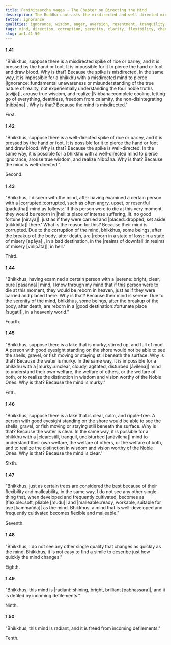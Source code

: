 ```yaml
---
title: Paṇihitaaccha vagga - The Chapter on Directing the Mind
description: The Buddha contrasts the misdirected and well-directed mind, and explains the importance of directing the mind.
fetter: ignorance
qualities: ignorance, wisdom, anger, aversion, resentment, tranquility, disturbed, flexible, cultivation
tags: mind, direction, corruption, serenity, clarity, flexibility, change, radiance, defilements, an, an1
slug: an1.41-50
---
```


#### 1.41

"Bhikkhus, suppose there is a misdirected spike of rice or barley, and it is pressed by the hand or foot. It is impossible for it to pierce the hand or foot and draw blood. Why is that? Because the spike is misdirected. In the same way, it is impossible for a bhikkhu with a misdirected mind to pierce |ignorance::fundamental unawareness or misunderstanding of the true nature of reality, not experientially understanding the four noble truths [avijjā]|, arouse true wisdom, and realize |Nibbāna::complete cooling, letting go of everything, deathless, freedom from calamity, the non-disintegrating [nibbāna]|. Why is that? Because the mind is misdirected."

First.

#### 1.42

"Bhikkhus, suppose there is a well-directed spike of rice or barley, and it is pressed by the hand or foot. It is possible for it to pierce the hand or foot and draw blood. Why is that? Because the spike is well-directed. In the same way, it is possible for a bhikkhu with a well-directed mind to pierce ignorance, arouse true wisdom, and realize Nibbāna. Why is that? Because the mind is well-directed."

Second.

#### 1.43

"Bhikkhus, I discern with the mind, after having examined a certain person with a |corrupted::corrupted, such as often angry, upset, or resentful [paduṭṭha]| mind as follows: 'If this person were to die at this very moment, they would be reborn in |hell::a place of intense suffering, lit. no good fortune [niraya]|, just as if they were carried and |placed::dropped, set aside [nikkhitta]| there.' What is the reason for this? Because their mind is corrupted. Due to the corruption of the mind, bhikkhus, some beings, after the breakup of the body, after death, are |reborn in a state of loss::in a state of misery [apāya]|, in a bad destination, in the |realms of downfall::in realms of misery [vinipāta]|, in hell."

Third.

#### 1.44

"Bhikkhus, having examined a certain person with a |serene::bright, clear, pure [pasanna]| mind, I know through my mind that if this person were to die at this moment, they would be reborn in heaven, just as if they were carried and placed there. Why is that? Because their mind is serene. Due to the serenity of the mind, bhikkhus, some beings, after the breakup of the body, after death, are reborn in a |good destination::fortunate place [sugati]|, in a heavenly world."

Fourth.

#### 1.45

"Bhikkhus, suppose there is a lake that is murky, stirred up, and full of mud. A person with good eyesight standing on the shore would not be able to see the shells, gravel, or fish moving or staying still beneath the surface. Why is that? Because the water is murky. In the same way, it is impossible for a bhikkhu with a |murky::unclear, cloudy, agitated, disturbed [āvilena]| mind to understand their own welfare, the welfare of others, or the welfare of both, or to realize the distinction in wisdom and vision worthy of the Noble Ones. Why is that? Because the mind is murky."

Fifth.

#### 1.46

"Bhikkhus, suppose there is a lake that is clear, calm, and ripple-free. A person with good eyesight standing on the shore would be able to see the shells, gravel, or fish moving or staying still beneath the surface. Why is that? Because the water is clear. In the same way, it is possible for a bhikkhu with a |clear::still, tranquil, undisturbed [anāvilena]| mind to understand their own welfare, the welfare of others, or the welfare of both, and to realize the distinction in wisdom and vision worthy of the Noble Ones. Why is that? Because the mind is clear."

Sixth.

#### 1.47

"Bhikkhus, just as certain trees are considered the best because of their flexibility and malleability, in the same way, I do not see any other single thing that, when developed and frequently cultivated, becomes as |flexible::soft, pliable [mudu]| and |malleable::ready, workable, suitable for use [kammañña]| as the mind. Bhikkhus, a mind that is well-developed and frequently cultivated becomes flexible and malleable."

Seventh.

#### 1.48

"Bhikkhus, I do not see any other single quality that changes as quickly as the mind. Bhikkhus, it is not easy to find a simile to describe just how quickly the mind changes."

Eighth.

#### 1.49

"Bhikkhus, this mind is |radiant::shining, bright, brilliant [pabhassara]|, and it is defiled by incoming defilements."

Ninth.

#### 1.50

"Bhikkhus, this mind is radiant, and it is freed from incoming defilements."

Tenth.
